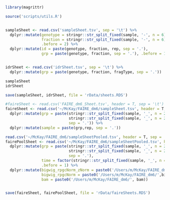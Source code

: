 ```r
library(magrittr)

source('scripts/utils.R')


sampleSheet <- read.csv('sampleSheet.tsv', sep = '\t') %>%
  dplyr::mutate(genotype = stringr::str_split_fixed(sample, '-', n = 6)[,1],
                fraction = stringr::str_split_fixed(sample, '-', n = 6)[,6], 
                .before = 2) %>%
  dplyr::mutate(id = paste(genotype, fraction, rep, sep = '.'),
                grp = paste(genotype, fraction, sep = '.'), .before = 1)


idrSheet <- read.csv('idrSheet.tsv', sep = '\t') %>%
  dplyr::mutate(grp = paste(genotype, fraction, fragType, sep = '.'))

sampleSheet
idrSheet

save(sampleSheet, idrSheet, file = 'rData/sheets.RDS')
```

```r
#faireSheet <- read.csv('FAIRE_dm6_Sheet.tsv', header = T, sep = '\t')
faireSheet <- read.csv('~/McKay/FAIRE_dm6/sampleSheet.tsv', header = T, sep = '\t') %>%
  dplyr::mutate(grp = paste(stringr::str_split_fixed(sample, '_', n = 2)[,1],
                            stringr::str_split_fixed(sample, '_', n = 2)[,2],
                            sep = '.')) %>%
  dplyr::mutate(sample = paste(grp,rep, sep = '.'))

read.csv('~/McKay/FAIRE_dm6/sampleSheetPooled.tsv', header = T, sep = '\t') 
fairePoolSheet <- read.csv('~/McKay/FAIRE_dm6/sampleSheetPooled.tsv', header = T, sep = '\t') %>%
  dplyr::mutate(grp = paste(stringr::str_split_fixed(sample, '_', n = 2)[,1],
                            stringr::str_split_fixed(sample, '_', n = 2)[,2],
                            sep = '.'),
                time = factor(stringr::str_split_fixed(sample, '_', n = 2)[,2], levels = c('3LW','6h','18h','24h','44h')),
                .before = 1) %>%
  dplyr::mutate(bigwig_rpgcNorm_zNorm = paste0('/Users/m/McKay/FAIRE_dm6/',bigwig_rpgcNorm_zNorm),
                bigwig_rpgcNorm = paste0('/Users/m/McKay/FAIRE_dm6/',bigwig_rpgcNorm),
                bam = paste0('/Users/m/McKay/FAIRE_dm6/', bam))


save(faireSheet, fairePoolSheet, file = 'rData/faireSheets.RDS')


```
